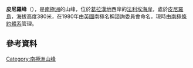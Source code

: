 {{coord|67|34|S|67|49|W|display=title}}

'''皮尼羅峰'''（{{lang-en|Piñero Peak}}），是[[南極洲|南極洲]]的山峰，位於[[葛拉漢地|葛拉漢地]]西岸的[[法利埃海岸|法利埃海岸]]，處於[[皮尼羅島|皮尼羅島]]，海拔高度380米，在1980年由[[英國|英國]]南極名稱諮詢委員會命名，現時由[[南極條約體系|南極條約體系]]管理。

==參考資料==
{{usgs-gazetteer}}

{{DEFAULTSORT:Pinero Peak}}
[[Category:南極洲山峰|Category:南極洲山峰]]


{{FallièresCoast-geo-stub}}